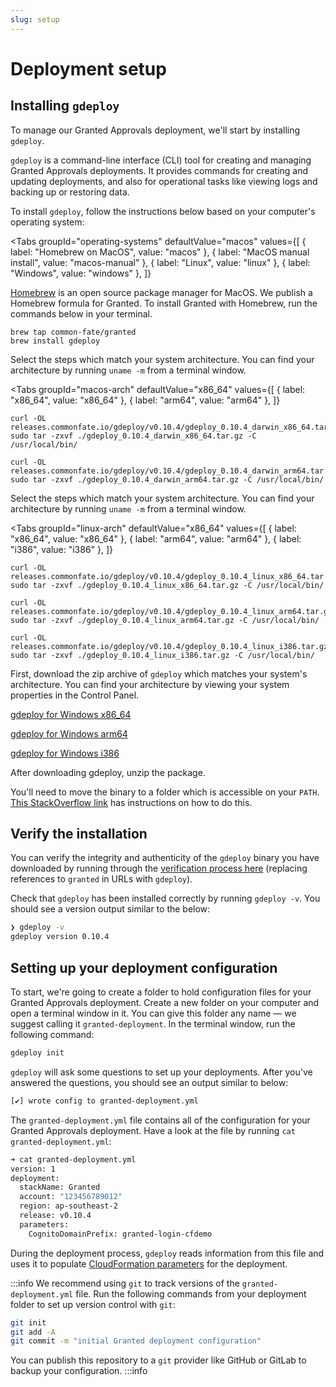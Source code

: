 ```yaml
---
slug: setup
---
```



# Deployment setup

## Installing `gdeploy`

To manage our Granted Approvals deployment, we'll start by installing `gdeploy`.

`gdeploy` is a command-line interface (CLI) tool for creating and managing Granted Approvals deployments. It provides commands for creating and updating deployments, and also for operational tasks like viewing logs and backing up or restoring data.

To install `gdeploy`, follow the instructions below based on your computer's operating system:

<Tabs
groupId="operating-systems"
defaultValue="macos"
values={[
  { label: "Homebrew on MacOS", value: "macos" },
  { label: "MacOS manual install", value: "macos-manual" },
  { label: "Linux", value: "linux" },
  { label: "Windows", value: "windows" },
  ]}
>
<TabItem value="macos">

[Homebrew](https://brew.sh/) is an open source package manager for MacOS. We publish a Homebrew formula for Granted. To install Granted with Homebrew, run the commands below in your terminal.

```
brew tap common-fate/granted
brew install gdeploy
```

</TabItem>

<TabItem value="macos-manual">

Select the steps which match your system architecture. You can find your architecture by running `uname -m` from a terminal window.

<Tabs
  groupId="macos-arch"
  defaultValue="x86_64"
  values={[
    { label: "x86_64", value: "x86_64" },
    { label: "arm64", value: "arm64" },
    ]}
>

<TabItem value="x86_64">

```
curl -OL releases.commonfate.io/gdeploy/v0.10.4/gdeploy_0.10.4_darwin_x86_64.tar.gz
sudo tar -zxvf ./gdeploy_0.10.4_darwin_x86_64.tar.gz -C /usr/local/bin/
```

</TabItem>
<TabItem value="arm64">

```
curl -OL releases.commonfate.io/gdeploy/v0.10.4/gdeploy_0.10.4_darwin_arm64.tar.gz
sudo tar -zxvf ./gdeploy_0.10.4_darwin_arm64.tar.gz -C /usr/local/bin/
```

</TabItem>
</Tabs>
</TabItem>

<TabItem value="linux">

Select the steps which match your system architecture. You can find your architecture by running `uname -m` from a terminal window.

<Tabs
  groupId="linux-arch"
  defaultValue="x86_64"
  values={[
    { label: "x86_64", value: "x86_64" },
    { label: "arm64", value: "arm64" },
    { label: "i386", value: "i386" },
    ]}
>

<TabItem value="x86_64">

```
curl -OL releases.commonfate.io/gdeploy/v0.10.4/gdeploy_0.10.4_linux_x86_64.tar.gz
sudo tar -zxvf ./gdeploy_0.10.4_linux_x86_64.tar.gz -C /usr/local/bin/
```

</TabItem>
<TabItem value="arm64">

```
curl -OL releases.commonfate.io/gdeploy/v0.10.4/gdeploy_0.10.4_linux_arm64.tar.gz
sudo tar -zxvf ./gdeploy_0.10.4_linux_arm64.tar.gz -C /usr/local/bin/
```

</TabItem>
<TabItem value="i386">

```
curl -OL releases.commonfate.io/gdeploy/v0.10.4/gdeploy_0.10.4_linux_i386.tar.gz
sudo tar -zxvf ./gdeploy_0.10.4_linux_i386.tar.gz -C /usr/local/bin/
```

</TabItem>
</Tabs>

</TabItem>

<TabItem value="windows">

First, download the zip archive of `gdeploy` which matches your system's architecture. You can find your architecture by viewing your system properties in the Control Panel.

[gdeploy for Windows x86_64](https://releases.commonfate.io/gdeploy/v0.10.4/gdeploy_0.10.4_windows_x86_64.zip)

[gdeploy for Windows arm64](https://releases.commonfate.io/gdeploy/v0.10.4/gdeploy_0.10.4_windows_arm64.zip)

[gdeploy for Windows i386](https://releases.commonfate.io/gdeploy/v0.10.4/gdeploy_0.10.4_windows_i386.zip)

After downloading gdeploy, unzip the package.

You'll need to move the binary to a folder which is accessible on your `PATH`. [This StackOverflow link](https://stackoverflow.com/questions/1618280/where-can-i-set-path-to-make-exe-on-windows) has instructions on how to do this.

</TabItem>

</Tabs>

## Verify the installation

You can verify the integrity and authenticity of the `gdeploy` binary you have downloaded by running through the [verification process here](/granted/security#release-verification) (replacing references to `granted` in URLs with `gdeploy`).

Check that `gdeploy` has been installed correctly by running `gdeploy -v`. You should see a version output similar to the below:

```bash
❯ gdeploy -v
gdeploy version 0.10.4
```

## Setting up your deployment configuration

To start, we're going to create a folder to hold configuration files for your Granted Approvals deployment. Create a new folder on your computer and open a terminal window in it. You can give this folder any name — we suggest calling it `granted-deployment`. In the terminal window, run the following command:

```bash
gdeploy init
```

`gdeploy` will ask some questions to set up your deployments. After you've answered the questions, you should see an output similar to below:

```bash
[✔] wrote config to granted-deployment.yml
```

The `granted-deployment.yml` file contains all of the configuration for your Granted Approvals deployment. Have a look at the file by running `cat granted-deployment.yml`:

```bash
➜ cat granted-deployment.yml
version: 1
deployment:
  stackName: Granted
  account: "123456789012"
  region: ap-southeast-2
  release: v0.10.4
  parameters:
    CognitoDomainPrefix: granted-login-cfdemo
```

During the deployment process, `gdeploy` reads information from this file and uses it to populate [CloudFormation parameters](https://docs.aws.amazon.com/AWSCloudFormation/latest/UserGuide/parameters-section-structure.html) for the deployment.

:::info
We recommend using `git` to track versions of the `granted-deployment.yml` file. Run the following commands from your deployment folder to set up version control with `git`:

```bash
git init
git add -A
git commit -m "initial Granted deployment configuration"
```

You can publish this repository to a `git` provider like GitHub or GitLab to backup your configuration.
:::info
